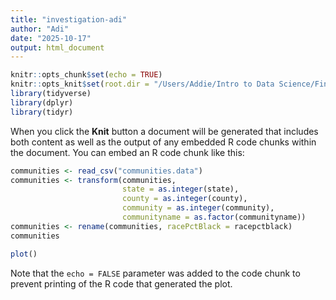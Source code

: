 ```yaml
---
title: "investigation-adi"
author: "Adi"
date: "2025-10-17"
output: html_document
---
```


```r
knitr::opts_chunk$set(echo = TRUE)
knitr::opts_knit$set(root.dir = "/Users/Addie/Intro to Data Science/FinalProject/data")
library(tidyverse)
library(dplyr)
library(tidyr)
```

When you click the **Knit** button a document will be generated that includes both content as well as the output of any embedded R code chunks within the document. You can embed an R code chunk like this:

```r
communities <- read_csv("communities.data")
communities <- transform(communities,
                         state = as.integer(state),
                         county = as.integer(county),
                         community = as.integer(community),
                         communityname = as.factor(communityname))
communities <- rename(communities, racePctBlack = racepctblack)
communities
```

```r
plot()
```

Note that the `echo = FALSE` parameter was added to the code chunk to prevent printing of the R code that generated the plot.
